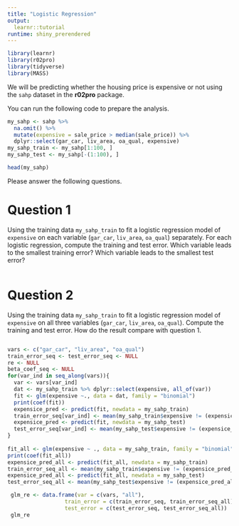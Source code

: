 ```yaml
---
title: "Logistic Regression"
output: 
  learnr::tutorial
runtime: shiny_prerendered
---
```


```r
library(learnr)
library(r02pro)
library(tidyverse)
library(MASS)
```

We will be predicting whether the housing price is expensive or not using the `sahp` dataset in the **r02pro** package. 

You can run the following code to prepare the analysis.
```r
my_sahp <- sahp %>% 
  na.omit() %>%
  mutate(expensive = sale_price > median(sale_price)) %>%
  dplyr::select(gar_car, liv_area, oa_qual, expensive) 
my_sahp_train <- my_sahp[1:100, ]
my_sahp_test <- my_sahp[-(1:100), ]

head(my_sahp)
```

Please answer the following questions.

# Question 1

Using the training data `my_sahp_train` to fit a logistic regression model of `expensive` on each variable (`gar_car`, `liv_area`, `oa_qual`) separately. For each logistic regression, compute the training and test error. Which variable leads to the smallest training error? Which variable leads to the smallest test error? 

```r

```


# Question 2

Using the training data `my_sahp_train` to fit a logistic regression model of `expensive` on all three variables (`gar_car`, `liv_area`, `oa_qual`). Compute the training and test error. How do the result compare with question 1.

```r

```

```r
vars <- c("gar_car", "liv_area", "oa_qual")
train_error_seq <- test_error_seq <- NULL
re <- NULL
beta_coef_seq <- NULL
for(var_ind in seq_along(vars)){
  var <- vars[var_ind]
  dat <- my_sahp_train %>% dplyr::select(expensive, all_of(var))
  fit <- glm(expensive ~., data = dat, family = "binomial")
  print(coef(fit))
  expensice_pred <- predict(fit, newdata = my_sahp_train)
  train_error_seq[var_ind] <- mean(my_sahp_train$expensive != (expensice_pred > 0.5))
  expensice_pred <- predict(fit, newdata = my_sahp_test)
  test_error_seq[var_ind] <- mean(my_sahp_test$expensive != (expensice_pred > 0.5))
}
 
fit_all <- glm(expensive ~ ., data = my_sahp_train, family = "binomial")
print(coef(fit_all))
expensice_pred_all <- predict(fit_all, newdata = my_sahp_train)
train_error_seq_all <- mean(my_sahp_train$expensive != (expensice_pred_all > 0.5))
expensice_pred_all <- predict(fit_all, newdata = my_sahp_test)
test_error_seq_all <- mean(my_sahp_test$expensive != (expensice_pred_all > 0.5))

 glm_re <- data.frame(var = c(vars, "all"),
                  train_error = c(train_error_seq, train_error_seq_all),
                  test_error = c(test_error_seq, test_error_seq_all))
 glm_re
```